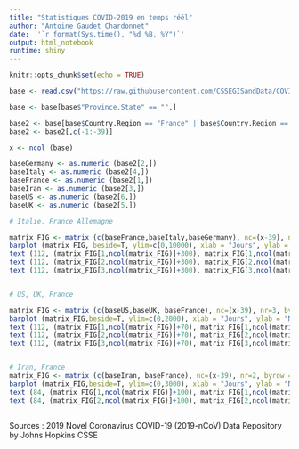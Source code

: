 ```yaml
---
title: "Statistiques COVID-2019 en temps réél"
author: "Antoine Gaudet Chardonnet"
date:  '`r format(Sys.time(), "%d %B, %Y")`'
output: html_notebook
runtime: shiny
---
```


```r
knitr::opts_chunk$set(echo = TRUE)
```

```r

base <- read.csv("https://raw.githubusercontent.com/CSSEGISandData/COVID-19/master/csse_covid_19_data/csse_covid_19_time_series/time_series_covid19_deaths_global.csv")

base <- base[base$"Province.State" == "",]

base2 <- base[base$Country.Region == "France" | base$Country.Region == "Italy" | base$Country.Region == "Germany" | base$Country.Region == "Iran" | base$Country.Region == "US" | base$Country.Region == "United Kingdom",]
base2 <- base2[,c(-1:-39)]

x <- ncol (base)

baseGermany <- as.numeric (base2[2,])
baseItaly <- as.numeric (base2[4,])
baseFrance <- as.numeric (base2[1,])
baseIran <- as.numeric (base2[3,])
baseUS <- as.numeric (base2[6,])
baseUK <- as.numeric (base2[5,])

# Italie, France Allemagne

matrix_FIG <- matrix (c(baseFrance,baseItaly,baseGermany), nc=(x-39), nr=3, byrow = T)
barplot (matrix_FIG, beside=T, ylim=c(0,10000), xlab = "Jours", ylab = "Nombre de deces cumules depuis le 1er mars 2020", col=c("lightblue","lightgreen","grey"),legend.text = c("France" ,"Italie","Allemagne"),args.legend=list(x="topleft"), border = NA); box()
text (112, (matrix_FIG[1,ncol(matrix_FIG)]+300), matrix_FIG[1,ncol(matrix_FIG)])
text (112, (matrix_FIG[2,ncol(matrix_FIG)]+300), matrix_FIG[2,ncol(matrix_FIG)])
text (112, (matrix_FIG[3,ncol(matrix_FIG)]+300), matrix_FIG[3,ncol(matrix_FIG)])


# US, UK, France

matrix_FIG <- matrix (c(baseUS,baseUK, baseFrance), nc=(x-39), nr=3, byrow = T)
barplot (matrix_FIG,beside=T, ylim=c(0,2000), xlab = "Jours", ylab = "Nombre de deces cumules depuis le 1er mars 2020", col=c("grey","coral", "lightblue"),legend.text = c("US","UK", "France"),args.legend=list(x="topleft"), border = NA); box() 
text (112, (matrix_FIG[1,ncol(matrix_FIG)]+70), matrix_FIG[1,ncol(matrix_FIG)])
text (112, (matrix_FIG[2,ncol(matrix_FIG)]+70), matrix_FIG[2,ncol(matrix_FIG)])
text (112, (matrix_FIG[3,ncol(matrix_FIG)]+70), matrix_FIG[3,ncol(matrix_FIG)])


# Iran, France
matrix_FIG <- matrix (c(baseIran, baseFrance), nc=(x-39), nr=2, byrow = T)
barplot (matrix_FIG,beside=T, ylim=c(0,3000), xlab = "Jours", ylab = "Nombre de deces cumules depuis le 1er mars 2020", col=c("coral","lightblue"),legend.text = c("Iran", "France"),args.legend=list(x="topleft"), border = NA); box() 
text (84, (matrix_FIG[1,ncol(matrix_FIG)]+100), matrix_FIG[1,ncol(matrix_FIG)])
text (84, (matrix_FIG[2,ncol(matrix_FIG)]+100), matrix_FIG[2,ncol(matrix_FIG)])



```

Sources : 2019 Novel Coronavirus COVID-19 (2019-nCoV) Data Repository by Johns Hopkins CSSE


